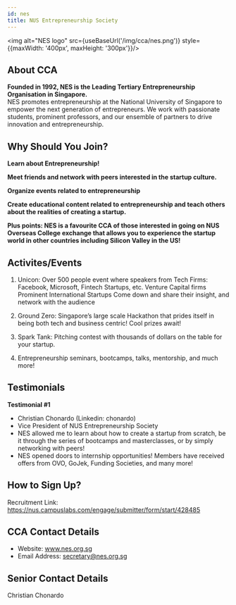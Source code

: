 ```yaml
---
id: nes
title: NUS Entrepreneurship Society
---
```



<img alt="NES logo" src={useBaseUrl('/img/cca/nes.png')} style={{maxWidth: '400px', maxHeight: '300px'}}/>

## About CCA
**Founded in 1992, NES is the Leading Tertiary Entrepreneurship Organisation in Singapore.**<br />
NES promotes entrepreneurship at the National University of Singapore to empower the next generation of entrepreneurs. We work with passionate students, prominent professors, and our ensemble of partners to drive innovation and entrepreneurship.

## Why Should You Join?
**Learn about Entrepreneurship!**

**Meet friends and network with peers interested in the startup culture.**

**Organize events related to entrepreneurship**

**Create educational content related to entrepreneurship and teach others about the realities of creating a startup.**

**Plus points: NES is a favourite CCA of those interested in going on NUS Overseas College exchange that allows you to experience the startup world in other countries including Silicon Valley in the US!**


## Activites/Events
1. Unicon: Over 500 people event where speakers from 
Tech Firms: Facebook, Microsoft, Fintech Startups, etc.
Venture Capital firms
Prominent International Startups
Come down and share their insight, and network with the audience

2. Ground Zero: Singapore’s large scale Hackathon that prides itself in being both tech and business centric! Cool prizes await!

3. Spark Tank: Pitching contest with thousands of dollars on the table for your startup.

4. Entrepreneurship seminars, bootcamps, talks, mentorship, and much more!


## Testimonials
**Testimonial #1**
- Christian Chonardo (Linkedin: chonardo)
- Vice President of NUS Entrepreneurship Society
- NES allowed me to learn about how to create a startup from scratch, be it through the series of bootcamps and masterclasses, or by simply networking with peers! 
- NES opened doors to internship opportunities! Members have received offers from OVO, GoJek, Funding Societies, and many more!


## How to Sign Up?
Recruitment Link: https://nus.campuslabs.com/engage/submitter/form/start/428485


## CCA Contact Details
- Website: www.nes.org.sg
- Email Address: secretary@nes.org.sg


## Senior Contact Details
Christian Chonardo
